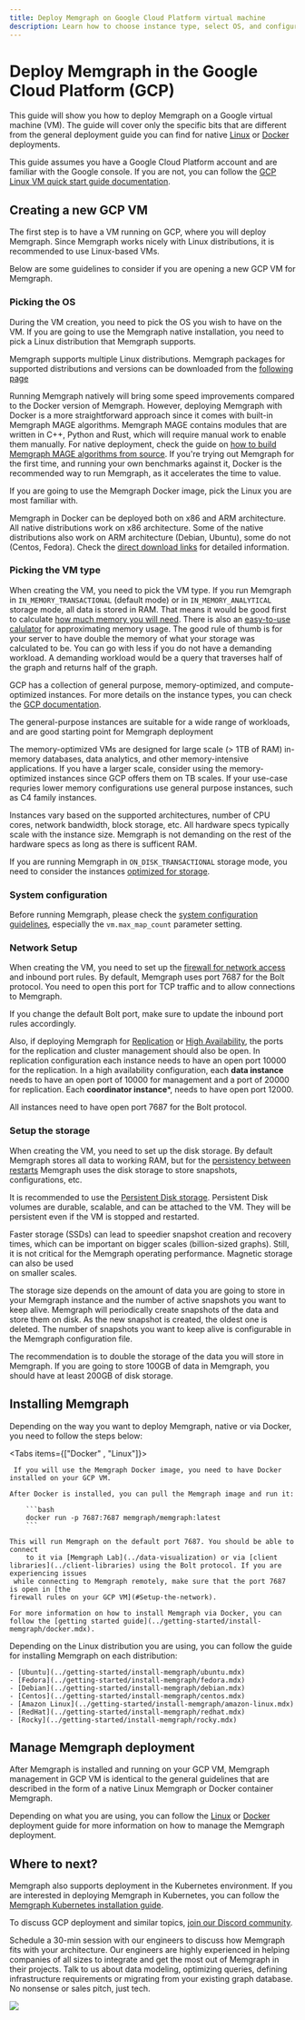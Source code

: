 ```yaml
---
title: Deploy Memgraph on Google Cloud Platform virtual machine 
description: Learn how to choose instance type, select OS, and configure the network for Memgraph deployment.
---
```



# Deploy Memgraph in the Google Cloud Platform (GCP)

This guide will show you how to deploy Memgraph on a Google virtual machine
(VM). The guide will cover only the specific bits that are different from the
general deployment guide you can find for native [Linux](./linux.mdx) or
[Docker](./docker.mdx) deployments.

This guide assumes you have a Google Cloud Platform account and are familiar
with the Google console. If you are not, you can follow the [GCP Linux VM quick
start guide
documentation](https://cloud.google.com/compute/docs/create-linux-vm-instance).

## Creating a new GCP VM

The first step is to have a VM running on GCP, where you will deploy Memgraph.
Since Memgraph works nicely with Linux distributions, it is recommended to use
Linux-based VMs.

Below are some guidelines to consider if you are opening a new GCP VM for
Memgraph. 

### Picking the OS 

During the VM creation, you need to pick the OS you wish to have on the VM. If
you are going to use the Memgraph native installation, you need to pick a Linux
distribution that Memgraph supports.

Memgraph supports multiple Linux distributions. Memgraph packages for supported distributions and versions can be downloaded 
from the [following page](/getting-started/install-memgraph/direct-download-links#linux)

Running Memgraph natively will bring some speed improvements compared to the
Docker version of Memgraph. However, deploying Memgraph with Docker is a more straightforward approach
since it comes with built-in Memgraph MAGE algorithms.
Memgraph MAGE contains modules that are written in C++, Python and Rust, which 
will require manual work to enable them manually. For native deployment, check the guide on 
[how to build Memgraph MAGE algorithms from source](/custom-query-modules#install-mage-and-import-query-modules).
If you're trying out Memgraph for the first time, and running your own benchmarks against it, Docker is the 
recommended way to run Memgraph, as it accelerates the time to value.

If you are going to use the Memgraph Docker image, pick the Linux you are most familiar with.

Memgraph in Docker can be deployed both on x86 and ARM architecture. All native
distributions work on x86 architecture. Some of the native distributions also
work on ARM architecture (Debian, Ubuntu), some do not (Centos, Fedora). Check
the [direct download
links](/getting-started/install-memgraph/direct-download-links#linux) for
detailed information.


### Picking the VM type

When creating the VM, you need to pick the VM type. If you run
Memgraph in `IN_MEMORY_TRANSACTIONAL` (default mode) or in
`IN_MEMORY_ANALYTICAL` storage mode, all data is stored in RAM. That means it
would be good first to calculate [how much memory you will
need](/fundamentals/storage-memory-usage#calculate-storage-memory-usage). There
is also an [easy-to-use
calulator](https://memgraph.com/enterprise#ram-calculator) for approximating
memory usage. The good rule of thumb is for your server to have double the memory of what your
storage was calculated to be. You can go with less if you do not have a demanding
workload. A demanding workload would be a query that traverses half of the graph
and returns half of the graph. 


GCP has a collection of general purpose, memory-optimized, and compute-optimized
instances. For more details on the instance types, you can check the [GCP
documentation](https://cloud.google.com/compute/docs/machine-resource). 

The general-purpose instances are suitable for a wide range of workloads, and
are good starting point for Memgraph deployment


The memory-optimized VMs are designed for large scale (> 1TB of RAM) in-memory
databases, data analytics, and other memory-intensive applications. If you have
a larger scale, consider using the memory-optimized instances since GCP offers
them on TB scales. If your use-case requries lower memory configurations use general purpose instances, such
as C4 family instances. 

Instances vary based on the supported architectures, number of CPU cores,
network bandwidth, block storage, etc. All hardware specs typically scale with the
instance size. Memgraph is not demanding on the rest of the hardware specs as long as there
is sufficent RAM. 

If you are running Memgraph in `ON_DISK_TRANSACTIONAL` storage mode, you need to
consider the instances [optimized for
storage](https://cloud.google.com/compute/docs/storage-optimized-machines).

### System configuration

Before running Memgraph, please check the [system configuration guidelines](/database-management/system-configuration), especially the
`vm.max_map_count` parameter setting.

### Network Setup

When creating the VM, you need to set up the [firewall for network access](https://cloud.google.com/firewall/docs/using-firewalls) and
inbound port rules. By default, Memgraph uses port 7687 for the Bolt
protocol. You need to open this port for TCP traffic and to allow connections to
Memgraph. 

If you change the default Bolt port, make sure to update the inbound port rules
accordingly.

Also, if deploying Memgraph for
[Replication](/clustering/replication#replication) or [High
Availability](/clustering/high-availability#high-availability-enterprise), the
ports for the replication and cluster management should also be open. 
In replication configuration each instance needs to have an open port 10000 for the
replication. In a high availability configuration, each **data instance** needs to have an open
port of 10000 for management and a port of 20000 for replication. Each **coordinator
instance***, needs to have open port 12000. 

All instances need to have open port 7687 for the Bolt protocol.

### Setup the storage 

When creating the VM, you need to set up the disk storage. By default Memgraph
stores all data to working RAM, but for the [persistency between
restarts](/fundamentals/data-durability) Memgraph uses the disk storage to store
snapshots, configurations, etc.

It is recommended to use the [Persistent Disk 
storage](https://cloud.google.com/compute/docs/disks). Persistent Disk volumes
are durable, scalable, and can be attached to the VM. They will be
persistent even if the VM is stopped and restarted. 

Faster storage (SSDs) can lead to speedier snapshot creation and recovery times,
which can be important on bigger scales (billion-sized graphs). Still, it is not
critical for the Memgraph operating performance. Magnetic storage can also be
used  
on smaller scales.

The storage size depends on the amount of data you are going to store in your
Memgraph instance and the number of active snapshots you want to keep alive.
Memgraph will periodically create snapshots of the data and store them on disk.
As the new snapshot is created, the oldest one is deleted. The number of
snapshots you want to keep alive is configurable in the Memgraph configuration
file.

The recommendation is to double the storage of the data you will store in
Memgraph. If you are going to store 100GB of data in Memgraph, you should have
at least 200GB of disk storage. 


## Installing Memgraph 

Depending on the way you want to deploy Memgraph, native or via Docker, you need
to follow the steps below: 

<Tabs items={["Docker" , "Linux"]}>

 <Tab> 
 
     If you will use the Memgraph Docker image, you need to have Docker installed on your GCP VM.

    After Docker is installed, you can pull the Memgraph image and run it:

        ```bash
        docker run -p 7687:7687 memgraph/memgraph:latest
        ```

    This will run Memgraph on the default port 7687. You should be able to connect
        to it via [Memgraph Lab](../data-visualization) or via [client
    libraries](../client-libraries) using the Bolt protocol. If you are experiencing issues
     while connecting to Memgraph remotely, make sure that the port 7687 is open in [the
    firewall rules on your GCP VM](#Setup-the-network). 

    For more information on how to install Memgraph via Docker, you can follow the [getting started guide](../getting-started/install-memgraph/docker.mdx).

 </Tab>
 
 <Tab>

 Depending on the Linux distribution you are using, you can follow the guide for
 installing Memgraph on each distribution: 

    - [Ubuntu](../getting-started/install-memgraph/ubuntu.mdx)
    - [Fedora](../getting-started/install-memgraph/fedora.mdx)
    - [Debian](../getting-started/install-memgraph/debian.mdx)
    - [Centos](../getting-started/install-memgraph/centos.mdx)
    - [Amazon Linux](../getting-started/install-memgraph/amazon-linux.mdx)
    - [RedHat](../getting-started/install-memgraph/redhat.mdx)
    - [Rocky](../getting-started/install-memgraph/rocky.mdx)

 </Tab> 
 
 </Tabs>

## Manage Memgraph deployment

After Memgraph is installed and running on your GCP VM, Memgraph management in
GCP VM is identical to the general guidelines that are described in the form of
a native Linux Memgraph or Docker container Memgraph. 

Depending on what you are using, you can follow the [Linux](./linux.mdx) or
[Docker](./docker.mdx) deployment guide for more information on how to manage
the Memgraph deployment.


## Where to next? 

Memgraph also supports deployment in the Kubernetes environment. If you are
interested in deploying Memgraph in Kubernetes, you can follow the [Memgraph
Kubernetes installation
guide](../getting-started/install-memgraph/kubernetes.mdx). 

To discuss GCP deployment and similar topics, [join our Discord
community](https://www.discord.gg/memgraph).

Schedule a 30-min session with our engineers to discuss how Memgraph fits with
your architecture. Our engineers are highly experienced in helping companies of
all sizes to integrate and get the most out of Memgraph in their projects. Talk
to us about data modeling, optimizing queries, defining infrastructure
requirements or migrating from your existing graph database. No nonsense or
sales pitch, just tech.

![](/pages/getting-started/memgraph-office-hours.svg)

<Cards>
  <Card
    title="Book a call"
    href="https://memgraph.com/office-hours"
  />
</Cards>
